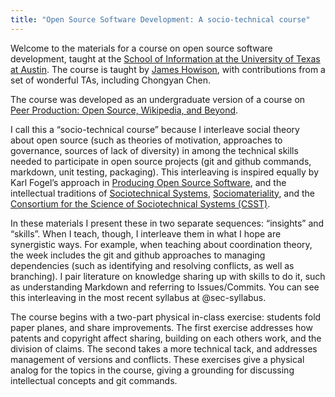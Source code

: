 ```yaml
---
title: "Open Source Software Development: A socio-technical course"
---
```


Welcome to the materials for a course on open source software development, taught at the [School of Information at the University of Texas at Austin](http://ischool.utexas.edu). The course is taught by [James Howison](http://james.howison.name), with contributions from a set of wonderful TAs, including Chongyan Chen.

The course was developed as an undergraduate version of a course on [Peer Production: Open Source, Wikipedia, and Beyond](https://jameshowison.github.io/peer_production_course/pp_syllabus.html).

I call this a "socio-technical course" because I interleave social theory about open source (such as theories of motivation, approaches to governance, sources of lack of diversity) in among the technical skills needed to participate in open source projects (git and github commands, markdown, unit testing, packaging). This interleaving is inspired equally by Karl Fogel's approach in [Producing Open Source Software](https://producingoss.com/), and the intellectual traditions of [Sociotechnical Systems](https://en.wikipedia.org/wiki/Sociotechnical_system), [Sociomateriality](https://en.wikipedia.org/wiki/Sociomateriality), and the [Consortium for the Science of Sociotechnical Systems (CSST)](sociotech.net).

In these materials I present these in two separate sequences: "insights" and "skills". When I teach, though, I interleave them in what I hope are synergistic ways. For example, when teaching about coordination theory, the week includes the git and github approaches to managing dependencies (such as identifying and resolving conflicts, as well as branching). I pair literature on knowledge sharing up with skills to do it, such as understanding Markdown and referring to Issues/Commits. You can see this interleaving in the most recent syllabus at @sec-syllabus.

The course begins with a two-part physical in-class exercise: students fold paper planes, and share improvements. The first exercise addresses how patents and copyright affect sharing, building on each others work, and the division of claims. The second takes a more technical tack, and addresses management of versions and conflicts. These exercises give a physical analog for the topics in the course, giving a grounding for discussing intellectual concepts and git commands.
